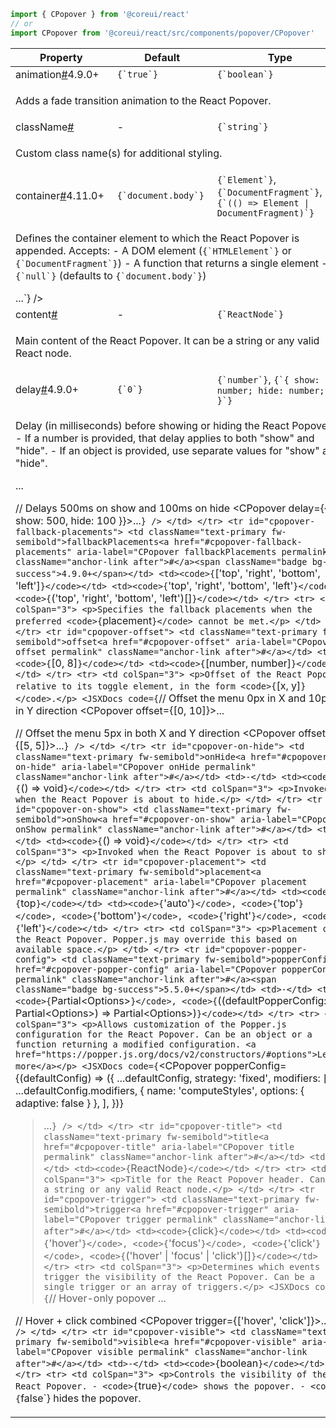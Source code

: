 
```jsx
import { CPopover } from '@coreui/react'
// or
import CPopover from '@coreui/react/src/components/popover/CPopover'
```

<div className="table-responsive table-api border rounded mb-3">
  <table className="table">
    <thead>
      <tr>
        <th>Property</th>
        <th>Default</th>
        <th>Type</th>
      </tr>
    </thead>
    <tbody>
      <tr id="cpopover-animation">
        <td className="text-primary fw-semibold">animation<a href="#cpopover-animation" aria-label="CPopover animation permalink" className="anchor-link after">#</a><span className="badge bg-success">4.9.0+</span></td>
        <td><code>{`true`}</code></td>
        <td><code>{`boolean`}</code></td>
      </tr>
      <tr>
        <td colSpan="3">
          <p>Adds a fade transition animation to the React Popover.</p>
        </td>
      </tr>
      <tr id="cpopover-class-name">
        <td className="text-primary fw-semibold">className<a href="#cpopover-class-name" aria-label="CPopover className permalink" className="anchor-link after">#</a></td>
        <td>-</td>
        <td><code>{`string`}</code></td>
      </tr>
      <tr>
        <td colSpan="3">
          <p>Custom class name(s) for additional styling.</p>
        </td>
      </tr>
      <tr id="cpopover-container">
        <td className="text-primary fw-semibold">container<a href="#cpopover-container" aria-label="CPopover container permalink" className="anchor-link after">#</a><span className="badge bg-success">4.11.0+</span></td>
        <td><code>{`document.body`}</code></td>
        <td><code>{`Element`}</code>, <code>{`DocumentFragment`}</code>, <code>{`(() => Element | DocumentFragment)`}</code></td>
      </tr>
      <tr>
        <td colSpan="3">
          <p>Defines the container element to which the React Popover is appended. Accepts: - A DOM element (<code>{`HTMLElement`}</code> or <code>{`DocumentFragment`}</code>) - A function that returns a single element - <code>{`null`}</code> (defaults to <code>{`document.body`}</code>)</p>
        <JSXDocs code={`<CPopover container={document.getElementById('my-container')}>...</CPopover>`} />
        </td>
      </tr>
      <tr id="cpopover-content">
        <td className="text-primary fw-semibold">content<a href="#cpopover-content" aria-label="CPopover content permalink" className="anchor-link after">#</a></td>
        <td>-</td>
        <td><code>{`ReactNode`}</code></td>
      </tr>
      <tr>
        <td colSpan="3">
          <p>Main content of the React Popover. It can be a string or any valid React node.</p>
        </td>
      </tr>
      <tr id="cpopover-delay">
        <td className="text-primary fw-semibold">delay<a href="#cpopover-delay" aria-label="CPopover delay permalink" className="anchor-link after">#</a><span className="badge bg-success">4.9.0+</span></td>
        <td><code>{`0`}</code></td>
        <td><code>{`number`}</code>, <code>{`{ show: number; hide: number; }`}</code></td>
      </tr>
      <tr>
        <td colSpan="3">
          <p>Delay (in milliseconds) before showing or hiding the React Popover. - If a number is provided, that delay applies to both "show" and "hide". - If an object is provided, use separate values for "show" and "hide".</p>
        <JSXDocs code={`// Delays 300ms on both show and hide
<CPopover delay={300}>...</CPopover>

// Delays 500ms on show and 100ms on hide
<CPopover delay={{ show: 500, hide: 100 }}>...</CPopover>`} />
        </td>
      </tr>
      <tr id="cpopover-fallback-placements">
        <td className="text-primary fw-semibold">fallbackPlacements<a href="#cpopover-fallback-placements" aria-label="CPopover fallbackPlacements permalink" className="anchor-link after">#</a><span className="badge bg-success">4.9.0+</span></td>
        <td><code>{`['top', 'right', 'bottom', 'left']`}</code></td>
        <td><code>{`'top', 'right', 'bottom', 'left'`}</code>, <code>{`('top', 'right', 'bottom', 'left')[]`}</code></td>
      </tr>
      <tr>
        <td colSpan="3">
          <p>Specifies the fallback placements when the preferred <code>{`placement`}</code> cannot be met.</p>
        </td>
      </tr>
      <tr id="cpopover-offset">
        <td className="text-primary fw-semibold">offset<a href="#cpopover-offset" aria-label="CPopover offset permalink" className="anchor-link after">#</a></td>
        <td><code>{`[0, 8]`}</code></td>
        <td><code>{`[number, number]`}</code></td>
      </tr>
      <tr>
        <td colSpan="3">
          <p>Offset of the React Popover relative to its toggle element, in the form <code>{`[x, y]`}</code>.</p>
        <JSXDocs code={`// Offset the menu 0px in X and 10px in Y direction
<CPopover offset={[0, 10]}>...</CPopover>

// Offset the menu 5px in both X and Y direction
<CPopover offset={[5, 5]}>...</CPopover>`} />
        </td>
      </tr>
      <tr id="cpopover-on-hide">
        <td className="text-primary fw-semibold">onHide<a href="#cpopover-on-hide" aria-label="CPopover onHide permalink" className="anchor-link after">#</a></td>
        <td>-</td>
        <td><code>{`() => void`}</code></td>
      </tr>
      <tr>
        <td colSpan="3">
          <p>Invoked when the React Popover is about to hide.</p>
        </td>
      </tr>
      <tr id="cpopover-on-show">
        <td className="text-primary fw-semibold">onShow<a href="#cpopover-on-show" aria-label="CPopover onShow permalink" className="anchor-link after">#</a></td>
        <td>-</td>
        <td><code>{`() => void`}</code></td>
      </tr>
      <tr>
        <td colSpan="3">
          <p>Invoked when the React Popover is about to show.</p>
        </td>
      </tr>
      <tr id="cpopover-placement">
        <td className="text-primary fw-semibold">placement<a href="#cpopover-placement" aria-label="CPopover placement permalink" className="anchor-link after">#</a></td>
        <td><code>{`top`}</code></td>
        <td><code>{`'auto'`}</code>, <code>{`'top'`}</code>, <code>{`'bottom'`}</code>, <code>{`'right'`}</code>, <code>{`'left'`}</code></td>
      </tr>
      <tr>
        <td colSpan="3">
          <p>Placement of the React Popover. Popper.js may override this based on available space.</p>
        </td>
      </tr>
      <tr id="cpopover-popper-config">
        <td className="text-primary fw-semibold">popperConfig<a href="#cpopover-popper-config" aria-label="CPopover popperConfig permalink" className="anchor-link after">#</a><span className="badge bg-success">5.5.0+</span></td>
        <td>-</td>
        <td><code>{`Partial\<Options>`}</code>, <code>{`((defaultPopperConfig: Partial\<Options>) => Partial\<Options>)`}</code></td>
      </tr>
      <tr>
        <td colSpan="3">
          <p>Allows customization of the Popper.js configuration for the React Popover. Can be an object or a function returning a modified configuration. <a href="https://popper.js.org/docs/v2/constructors/#options">Learn more</a></p>
        <JSXDocs code={`<CPopover
  popperConfig={(defaultConfig) => ({
    ...defaultConfig,
    strategy: 'fixed',
    modifiers: [
      ...defaultConfig.modifiers,
      { name: 'computeStyles', options: { adaptive: false } },
    ],
  })}
>...</CPopover>`} />
        </td>
      </tr>
      <tr id="cpopover-title">
        <td className="text-primary fw-semibold">title<a href="#cpopover-title" aria-label="CPopover title permalink" className="anchor-link after">#</a></td>
        <td>-</td>
        <td><code>{`ReactNode`}</code></td>
      </tr>
      <tr>
        <td colSpan="3">
          <p>Title for the React Popover header. Can be a string or any valid React node.</p>
        </td>
      </tr>
      <tr id="cpopover-trigger">
        <td className="text-primary fw-semibold">trigger<a href="#cpopover-trigger" aria-label="CPopover trigger permalink" className="anchor-link after">#</a></td>
        <td><code>{`click`}</code></td>
        <td><code>{`'hover'`}</code>, <code>{`'focus'`}</code>, <code>{`'click'`}</code>, <code>{`('hover' | 'focus' | 'click')[]`}</code></td>
      </tr>
      <tr>
        <td colSpan="3">
          <p>Determines which events trigger the visibility of the React Popover. Can be a single trigger or an array of triggers.</p>
        <JSXDocs code={`// Hover-only popover
<CPopover trigger="hover">...</CPopover>

// Hover + click combined
<CPopover trigger={['hover', 'click']}>...</CPopover>`} />
        </td>
      </tr>
      <tr id="cpopover-visible">
        <td className="text-primary fw-semibold">visible<a href="#cpopover-visible" aria-label="CPopover visible permalink" className="anchor-link after">#</a></td>
        <td>-</td>
        <td><code>{`boolean`}</code></td>
      </tr>
      <tr>
        <td colSpan="3">
          <p>Controls the visibility of the React Popover. - <code>{`true`}</code> shows the popover. - <code>{`false`}</code> hides the popover.</p>
        </td>
      </tr>
    </tbody>
  </table>
</div>
